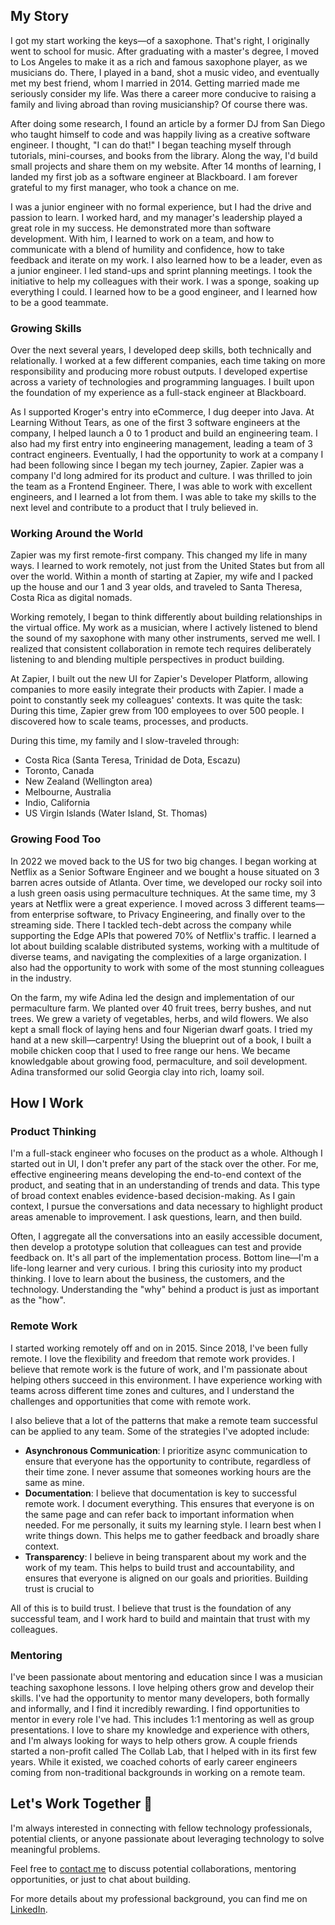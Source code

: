 ## My Story

I got my start working the keys—of a saxophone. That's right, I originally went to school for music. After graduating with a master's degree, I moved to Los Angeles to make it as a rich and famous saxophone player, as we musicians do. There, I played in a band, shot a music video, and eventually met my best friend, whom I married in 2014. Getting married made me seriously consider my life. Was there a career more conducive to raising a family and living abroad than roving musicianship? Of course there was.

After doing some research, I found an article by a former DJ from San Diego who taught himself to code and was happily living as a creative software engineer. I thought, "I can do that!" I began teaching myself through tutorials, mini-courses, and books from the library. Along the way, I'd build small projects and share them on my website. After 14 months of learning, I landed my first job as a software engineer at Blackboard. I am forever grateful to my first manager, who took a chance on me.

I was a junior engineer with no formal experience, but I had the drive and passion to learn. I worked hard, and my manager's leadership played a great role in my success. He demonstrated more than software development. With him, I learned to work on a team, and how to communicate with a blend of humility and confidence, how to take feedback and iterate on my work. I also learned how to be a leader, even as a junior engineer. I led stand-ups and sprint planning meetings. I took the initiative to help my colleagues with their work. I was a sponge, soaking up everything I could. I learned how to be a good engineer, and I learned how to be a good teammate.

### Growing Skills

Over the next several years, I developed deep skills, both technically and relationally. I worked at a few different companies, each time taking on more responsibility and producing more robust outputs. I developed expertise across a variety of technologies and programming languages. I built upon the foundation of my experience as a full-stack engineer at Blackboard.

As I supported Kroger's entry into eCommerce, I dug deeper into Java. At Learning Without Tears, as one of the first 3 software engineers at the company, I helped launch a 0 to 1 product and build an engineering team. I also had my first entry into engineering management, leading a team of 3 contract engineers. Eventually, I had the opportunity to work at a company I had been following since I began my tech journey, Zapier. Zapier was a company I'd long admired for its product and culture. I was thrilled to join the team as a Frontend Engineer. There, I was able to work with excellent engineers, and I learned a lot from them. I was able to take my skills to the next level and contribute to a product that I truly believed in.

### Working Around the World

Zapier was my first remote-first company. This changed my life in many ways. I learned to work remotely, not just from the United States but from all over the world. Within a month of starting at Zapier, my wife and I packed up the house and our 1 and 3 year olds, and traveled to Santa Theresa, Costa Rica as digital nomads.

Working remotely, I began to think differently about building relationships in the virtual office. My work as a musician, where I actively listened to blend the sound of my saxophone with many other instruments, served me well. I realized that consistent collaboration in remote tech requires deliberately listening to and blending multiple perspectives in product building.

At Zapier, I built out the new UI for Zapier's Developer Platform, allowing companies to more easily integrate their products with Zapier. I made a point to constantly seek my colleagues' contexts. It was quite the task: During this time, Zapier grew from 100 employees to over 500 people. I discovered how to scale teams, processes, and products.

During this time, my family and I slow-traveled through:

- Costa Rica (Santa Teresa, Trinidad de Dota, Escazu)
- Toronto, Canada
- New Zealand (Wellington area)
- Melbourne, Australia
- Indio, California
- US Virgin Islands (Water Island, St. Thomas)

### Growing Food Too

In 2022 we moved back to the US for two big changes. I began working at Netflix as a Senior Software Engineer and we bought a house situated on 3 barren acres outside of Atlanta. Over time, we developed our rocky soil into a lush green oasis using permaculture techniques. At the same time, my 3 years at Netflix were a great experience. I moved across 3 different teams—from enterprise software, to Privacy Engineering, and finally over to the streaming side. There I tackled tech-debt across the company while supporting the Edge APIs that powered 70% of Netflix's traffic. I learned a lot about building scalable distributed systems, working with a multitude of diverse teams, and navigating the complexities of a large organization. I also had the opportunity to work with some of the most stunning colleagues in the industry.

On the farm, my wife Adina led the design and implementation of our permaculture farm. We planted over 40 fruit trees, berry bushes, and nut trees. We grew a variety of vegetables, herbs, and wild flowers. We also kept a small flock of laying hens and four Nigerian dwarf goats. I tried my hand at a new skill—carpentry! Using the blueprint out of a book, I built a mobile chicken coop that I used to free range our hens. We became knowledgable about growing food, permaculture, and soil development. Adina transformed our solid Georgia clay into rich, loamy soil.

## How I Work

### Product Thinking

I'm a full-stack engineer who focuses on the product as a whole. Although I started out in UI, I don't prefer any part of the stack over the other. For me, effective engineering means developing the end-to-end context of the product, and seating that in an understanding of trends and data. This type of broad context enables evidence-based decision-making. As I gain context, I pursue the conversations and data necessary to highlight product areas amenable to improvement. I ask questions, learn, and then build.

Often, I aggregate all the conversations into an easily accessible document, then develop a prototype solution that colleagues can test and provide feedback on. It's all part of the implementation process. Bottom line—I'm a life-long learner and very curious. I bring this curiosity into my product thinking. I love to learn about the business, the customers, and the technology. Understanding the "why" behind a product is just as important as the "how".

### Remote Work

I started working remotely off and on in 2015. Since 2018, I've been fully remote. I love the flexibility and freedom that remote work provides. I believe that remote work is the future of work, and I'm passionate about helping others succeed in this environment. I have experience working with teams across different time zones and cultures, and I understand the challenges and opportunities that come with remote work.

I also believe that a lot of the patterns that make a remote team successful can be applied to any team. Some of the strategies I've adopted include:

- **Asynchronous Communication**: I prioritize async communication to ensure that everyone has the opportunity to contribute, regardless of their time zone. I never assume that someones working hours are the same as mine.
- **Documentation**: I believe that documentation is key to successful remote work. I document everything. This ensures that everyone is on the same page and can refer back to important information when needed. For me personally, it suits my learning style. I learn best when I write things down. This helps me to gather feedback and broadly share context.
- **Transparency**: I believe in being transparent about my work and the work of my team. This helps to build trust and accountability, and ensures that everyone is aligned on our goals and priorities. Building trust is crucial to

All of this is to build trust. I believe that trust is the foundation of any successful team, and I work hard to build and maintain that trust with my colleagues.

### Mentoring

I've been passionate about mentoring and education since I was a musician teaching saxophone lessons. I love helping others grow and develop their skills. I've had the opportunity to mentor many developers, both formally and informally, and I find it incredibly rewarding. I find opportunities to mentor in every role I've had. This includes 1:1 mentoring as well as group presentations. I love to share my knowledge and experience with others, and I'm always looking for ways to help others grow. A couple friends started a non-profit called The Collab Lab, that I helped with in its first few years. While it existed, we coached cohorts of early career engineers coming from non-traditional backgrounds in working on a remote team.

## Let's Work Together 🤝

I'm always interested in connecting with fellow technology professionals, potential clients, or anyone passionate about leveraging technology to solve meaningful problems.

Feel free to [contact me](mailto:steve@howtogardner.com) to discuss potential collaborations, mentoring opportunities, or just to chat about building.

For more details about my professional background, you can find me on [LinkedIn](https://linkedin.com/in/gardnersj).
